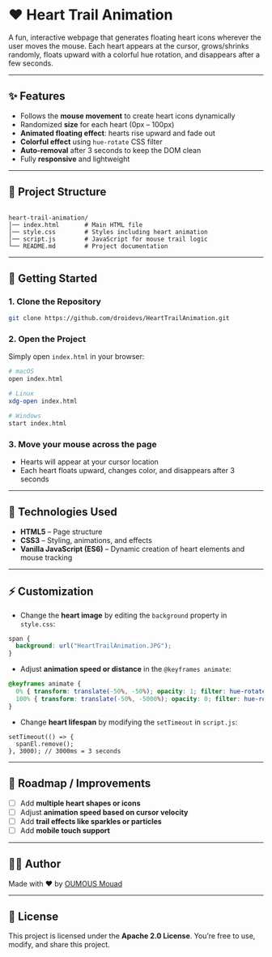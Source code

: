 # ❤️ Heart Trail Animation

A fun, interactive webpage that generates floating heart icons wherever the user moves the mouse. Each heart appears at the cursor, grows/shrinks randomly, floats upward with a colorful hue rotation, and disappears after a few seconds.

---

## ✨ Features

- Follows the **mouse movement** to create heart icons dynamically
- Randomized **size** for each heart (0px – 100px)
- **Animated floating effect**: hearts rise upward and fade out
- **Colorful effect** using `hue-rotate` CSS filter
- **Auto-removal** after 3 seconds to keep the DOM clean
- Fully **responsive** and lightweight

---

## 📂 Project Structure

```

heart-trail-animation/
│── index.html       # Main HTML file
│── style.css        # Styles including heart animation
│── script.js        # JavaScript for mouse trail logic
└── README.md        # Project documentation

````

---

## 🚀 Getting Started

### 1. Clone the Repository

```bash
git clone https://github.com/droidevs/HeartTrailAnimation.git
````

### 2. Open the Project

Simply open `index.html` in your browser:

```bash
# macOS
open index.html

# Linux
xdg-open index.html

# Windows
start index.html
```

### 3. Move your mouse across the page

* Hearts will appear at your cursor location
* Each heart floats upward, changes color, and disappears after 3 seconds

---

## 🎨 Technologies Used

* **HTML5** – Page structure
* **CSS3** – Styling, animations, and effects
* **Vanilla JavaScript (ES6)** – Dynamic creation of heart elements and mouse tracking

---

## ⚡ Customization

* Change the **heart image** by editing the `background` property in `style.css`:

```css
span {
  background: url("HeartTrailAnimation.JPG");
}
```

* Adjust **animation speed or distance** in the `@keyframes animate`:

```css
@keyframes animate {
  0% { transform: translate(-50%, -50%); opacity: 1; filter: hue-rotate(0); }
  100% { transform: translate(-50%, -5000%); opacity: 0; filter: hue-rotate(720deg); }
}
```

* Change **heart lifespan** by modifying the `setTimeout` in `script.js`:

```
setTimeout(() => {
  spanEl.remove();
}, 3000); // 3000ms = 3 seconds
```

---

## 📌 Roadmap / Improvements

* [ ] Add **multiple heart shapes or icons**
* [ ] Adjust **animation speed based on cursor velocity**
* [ ] Add **trail effects like sparkles or particles**
* [ ] Add **mobile touch support**

---

## 👨‍💻 Author

Made with ❤️ by [OUMOUS Mouad](https://github.com/droidevs)

---

## 📜 License

This project is licensed under the **Apache 2.0 License**.
You’re free to use, modify, and share this project.
